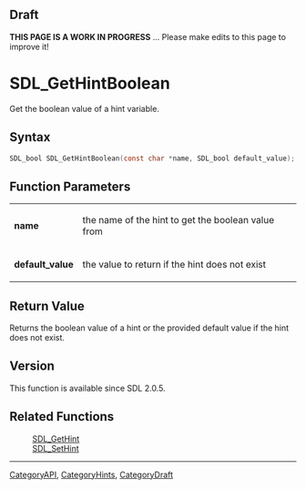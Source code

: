 
== Draft ==

'''THIS PAGE IS A WORK IN PROGRESS''' ... Please make edits to this page to improve it!


<!-- #*^*^*^*^*See https://wiki.libsdl.org/SGFunctions for details on editing this page*^*^*^*^* -->
= SDL_GetHintBoolean =

Get the boolean value of a hint variable.

== Syntax ==

<syntaxhighlight lang='c'>
SDL_bool SDL_GetHintBoolean(const char *name, SDL_bool default_value);
</syntaxhighlight>

== Function Parameters ==

{|
|'''name'''
|the name of the hint to get the boolean value from
|-
|'''default_value'''
|the value to return if the hint does not exist
|}

== Return Value ==

Returns the boolean value of a hint or the provided default value if the
hint does not exist.



== Version ==

This function is available since SDL 2.0.5.



== Related Functions ==

:[[SDL_GetHint]]
:[[SDL_SetHint]]

----
[[CategoryAPI]], [[CategoryHints]], [[CategoryDraft]]
<!-- #See the Style Guide for instructions on editing the footer. -->



